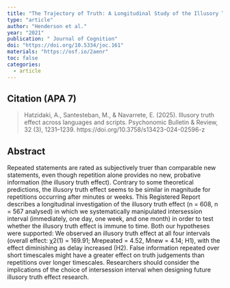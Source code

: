 ```yaml
---
title: "The Trajectory of Truth: A Longitudinal Study of the Illusory Truth Effect"
type: "article"
author: "Henderson et al."
year: "2021"
publication: " Journal of Cognition"
doi: "https://doi.org/10.5334/joc.161"
materials: "https://osf.io/2aenr"
toc: false
categories:
  - article
---
```


## Citation (APA 7)

> Hatzidaki, A., Santesteban, M., & Navarrete, E. (2025). Illusory truth effect across languages and scripts. Psychonomic Bulletin & Review, 32 (3), 1231–1239. https://doi.org/10.3758/s13423-024-02596-z

## Abstract

Repeated statements are rated as subjectively truer than comparable new statements, even though repetition alone provides no new, probative information (the illusory truth effect). Contrary to some theoretical predictions, the illusory truth effect seems to be similar in magnitude for repetitions occurring after minutes or weeks. This Registered Report describes a longitudinal investigation of the illusory truth effect (n = 608, n = 567 analysed) in which we systematically manipulated intersession interval (immediately, one day, one week, and one month) in order to test whether the illusory truth effect is immune to time. Both our hypotheses were supported: We observed an illusory truth effect at all four intervals (overall effect: χ2(1) = 169.91; Mrepeated = 4.52, Mnew = 4.14; H1), with the effect diminishing as delay increased (H2). False information repeated over short timescales might have a greater effect on truth judgements than repetitions over longer timescales. Researchers should consider the implications of the choice of intersession interval when designing future illusory truth effect research.